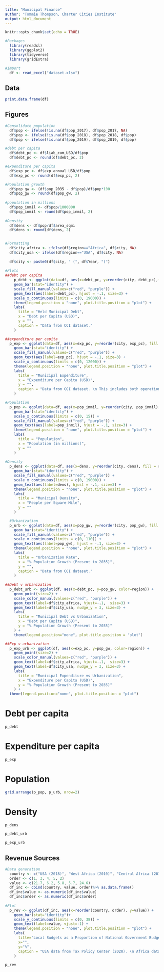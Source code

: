 ---
title: "Municipal Finance"
author: "Tommie Thompson, Charter Cities Institute"
output: html_document
---

```{r setup, include=FALSE}
knitr::opts_chunk$set(echo = TRUE)

#Packages
  library(readxl)
  library(ggplot2)
  library(tidyverse)
  library(gridExtra)

#Import
  df <- read_excel("dataset.xlsx")
```

## Data

```{r data, echo=F}
print.data.frame(df)
```

## Figures

```{r cleaning, include=FALSE}
#Consolidate population
  df$pop <- ifelse(!is.na(df$pop_2017), df$pop_2017, NA)
  df$pop <- ifelse(!is.na(df$pop_2018), df$pop_2018, df$pop)
  df$pop <- ifelse(!is.na(df$pop_2019), df$pop_2019, df$pop)

#debt per capita
  df$debt_pc <- df$liab_cum_USD/df$pop
  df$debt_pc <- round(df$debt_pc, 2)

#expenditure per capita
  df$exp_pc <- df$exp_annual_USD/df$pop
  df$exp_pc <- round(df$exp_pc, 2)

#Population growth
  df$pop_gw <- (df$pop_2035 - df$pop)/df$pop*100
  df$pop_gw <- round(df$pop_gw, 2)
  
#population in millions
  df$pop_inmil <- df$pop/1000000
  df$pop_inmil <- round(df$pop_inmil, 2)
  
#Density
  df$dens <- df$pop/df$area_sqmi
  df$dens <- round(df$dens, 2)
  
```
```{r make_plots, include=F}
#Formatting
  df$city_africa <- ifelse(df$region=="Africa", df$city, NA)
  df$city_usa <- ifelse(df$region=="USA", df$city, NA)
  
  df$city <- paste0(df$city, " (", df$Year, ")")
  
#Plots
##debt per capita
    p_debt <- ggplot(data=df, aes(x=debt_pc, y=reorder(city, debt_pc),fill = region)) +
    geom_bar(stat="identity") +
    scale_fill_manual(values=c("red", "purple")) +
    geom_text(aes(label=debt_pc), hjust = -.1, size=3) +
    scale_x_continuous(limits = c(0, 19000)) +
    theme(legend.position = "none", plot.title.position = "plot") +
    labs(
      title = "Held Municipal Debt",
      x = "Debt per Capita (USD)",
      y = "",
      caption = "Data from CCI dataset."
    )

##expenditure per capita
  p_exp <- ggplot(data=df, aes(x=exp_pc, y=reorder(city, exp_pc), fill = region)) +
    geom_bar(stat="identity") +
    scale_fill_manual(values=c("red", "purple")) +
    geom_text(aes(label=exp_pc), hjust = -.1, size=3) +
    scale_x_continuous(limits = c(0, 12000)) +
    theme(legend.position = "none", plot.title.position = "plot") +
    labs(
      title = "Municipal Expenditure",
      x = "Expenditure per Capita (USD)",
      y = "", 
      caption = "Data from CCI dataset. \n This includes both operational and capital expenses."
    ) 

#Population
  p_pop <- ggplot(data=df, aes(x=pop_inmil, y=reorder(city, pop_inmil), fill = region)) +
    geom_bar(stat="identity") +
    scale_x_continuous(limits = c(0, 15)) +
    scale_fill_manual(values=c("red", "purple")) +
    geom_text(aes(label=pop_inmil), hjust = -.1, size=3) +
    theme(legend.position = "none", plot.title.position = "plot") +
    labs(
      title = "Population",
      x = "Population (in millions)",
      y = ""
    ) 
  
#Density
  p_dens <- ggplot(data=df, aes(x=dens, y=reorder(city, dens), fill = region)) +
    geom_bar(stat="identity") +
    scale_fill_manual(values=c("red", "purple")) +
    scale_x_continuous(limits = c(0, 19000)) +
    geom_text(aes(label=dens), hjust = -.1, size=3) +
    theme(legend.position = "none", plot.title.position = "plot") +
    labs(
      title = "Municipal Density",
      x = "People per Square Mile",
      y = ""
    )   

  #Urbanization
  p_urb <- ggplot(data=df, aes(x=pop_gw, y=reorder(city, pop_gw), fill = region)) +
    geom_bar(stat="identity") +
    scale_fill_manual(values=c("red", "purple")) +
    scale_x_continuous(limits = c(0, 110)) +
    geom_text(aes(label=pop_gw), hjust = -.1, size=3) +
    theme(legend.position = "none", plot.title.position = "plot") +
    labs(
      title = "Urbanization Rate",
      x = "% Population Growth (Present to 2035)",
      y = "",
      caption = "Data from CCI dataset."
    )   
  
##Debt v urbanization
  p_debt_urb <- ggplot(df, aes(x=debt_pc, y=pop_gw, color=region)) +
    geom_point(size=2) +
    scale_color_manual(values=c("red", "purple")) +
    geom_text(label=df$city_africa, hjust=-.1,  size=3) +
    geom_text(label=df$city_usa, nudge_y = 3, size=3) +
    labs(
      title = "Municipal Debt vs Urbanization",
      x = "Debt per Capita (USD)",
      y = "% Population Growth (Present to 2035)"
    ) +
    theme(legend.position="none", plot.title.position = "plot")

##Exp v urbanization
  p_exp_urb <- ggplot(df, aes(x=exp_pc, y=pop_gw, color=region)) +
    geom_point(size=2) +
    scale_color_manual(values=c("red", "purple")) +
    geom_text(label=df$city_africa, hjust=-.1,  size=3) +
    geom_text(label=df$city_usa, nudge_y = 3, size=3) +
    labs(
      title = "Municipal Expenditure vs Urbanization",
      x = "Expenditure per Capita (USD)",
      y = "% Population Growth (Present to 2035)"
    ) +
  theme(legend.position="none", plot.title.position = "plot")  
```

# Debt per capita

```{r plot_debt, echo=F, warning=F}
p_debt

```

# Expenditure per capita

```{r plot_exp, echo=F, warning=F}
p_exp

```

# Population

```{r plot_pop, echo=F, warning=F}
grid.arrange(p_pop, p_urb, nrow=2)
```

# Density
```{r plot_density, echo=F, warning=F}
p_dens
```


```{r urbanization_debt, echo=F, warning=F}
p_debt_urb
```

```{r urbanization_exp, echo=F, warning=F}
p_exp_urb
```

## Revenue Sources

```{r rev, include=F}
#Data generation
  country <- c("USA (2018)", "West Africa (2010)", "Central Africa (2010)", "East Africa (2010)", "Southern Africa (2010)")
  order <- c(1, 3, 4, 5, 2)
  value <- c(21.7, 6.2, 5.8, 5.7, 24.6)
  df_inc <- cbind(country, value, order)%>% as.data.frame()
  df_inc$value <- as.numeric(df_inc$value)
  df_inc$order <- as.numeric(df_inc$order)
  
#Plot
  p_rev <- ggplot(df_inc, aes(x=reorder(country, order), y=value)) + 
    geom_bar(stat="identity")+
    scale_y_continuous(limits = c(0, 38)) +
    geom_text(label=value, vjust=-1) +
    theme(legend.position = "none", plot.title.position = "plot") +
    labs(
      title="Local Budgets as a Proportion of National Government Budget",
      x="",
      y="%",
      caption = "USA data from Tax Policy Center (2020). \n Africa data from Paulais (2012, Table 3.3)."
    )
```

```{r plot_rev, warning=F, echo=F}
p_rev
```


